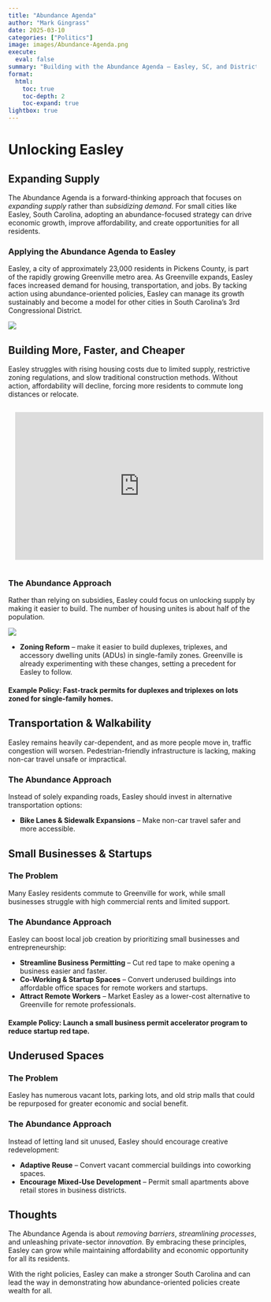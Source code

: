 ```yaml
---
title: "Abundance Agenda"
author: "Mark Gingrass"
date: 2025-03-10
categories: ["Politics"]
image: images/Abundance-Agenda.png
execute:
  eval: false
summary: "Building with the Abundance Agenda – Easley, SC, and District 3 have the potential to grow by expanding supply in housing, transportation, jobs, and infrastructure. Instead of limiting progress, let’s remove barriers and create a future where opportunity is abundant for everyone."
format:
  html:
    toc: true
    toc-depth: 2
    toc-expand: true
lightbox: true
---
```


# 

# Unlocking Easley

## Expanding Supply

The Abundance Agenda is a forward-thinking approach that focuses on *expanding supply* rather than *subsidizing demand*. For small cities like Easley, South Carolina, adopting an abundance-focused strategy can drive economic growth, improve affordability, and create opportunities for all residents.

### Applying the Abundance Agenda to Easley

Easley, a city of approximately 23,000 residents in Pickens County, is part of the rapidly growing Greenville metro area. As Greenville expands, Easley faces increased demand for housing, transportation, and jobs. By tacking action using abundance-oriented policies, Easley can manage its growth sustainably and become a model for other cities in South Carolina’s 3rd Congressional District.

![](images/clipboard-478616933.png)

## Building More, Faster, and Cheaper

Easley struggles with rising housing costs due to limited supply, restrictive zoning regulations, and slow traditional construction methods. Without action, affordability will decline, forcing more residents to commute long distances or relocate.

```{=html}
<iframe id="cr-embed-16000US4521985-housing-ownership-value_distribution" class="census-reporter-embed" src="https://s3.amazonaws.com/embed.censusreporter.org/1.0/iframe.html?geoID=16000US4521985&amp;chartDataID=housing-ownership-value_distribution&amp;dataYear=2023&amp;releaseID=ACS_2023_5-year&amp;chartType=histogram&amp;chartHeight=200&amp;chartQualifier=&amp;chartTitle=Value+of+owner-occupied+housing+units&amp;initialSort=&amp;statType=scaled-percentage" frameborder="0" width="100%" height="300" style="margin: 1em; max-width: 720px;">
</iframe>
<script src="https://s3.amazonaws.com/embed.censusreporter.org/1.0/js/embed.chart.make.js"></script>
```

### The Abundance Approach

Rather than relying on subsidies, Easley could focus on unlocking supply by making it easier to build. The number of housing unites is about half of the population.

![](images/clipboard-4062177413.png)

-   **Zoning Reform** – make it easier to build duplexes, triplexes, and accessory dwelling units (ADUs) in single-family zones. Greenville is already experimenting with these changes, setting a precedent for Easley to follow.

::: {.callout-tip collapse="false" appearance="default" icon="true"}
#### Example Policy: Fast-track permits for duplexes and triplexes on lots zoned for single-family homes.
:::

## Transportation & Walkability

Easley remains heavily car-dependent, and as more people move in, traffic congestion will worsen. Pedestrian-friendly infrastructure is lacking, making non-car travel unsafe or impractical.

### The Abundance Approach

Instead of solely expanding roads, Easley should invest in alternative transportation options:

-   **Bike Lanes & Sidewalk Expansions** – Make non-car travel safer and more accessible.

## Small Businesses & Startups

### The Problem

Many Easley residents commute to Greenville for work, while small businesses struggle with high commercial rents and limited support.

### The Abundance Approach

Easley can boost local job creation by prioritizing small businesses and entrepreneurship:

-   **Streamline Business Permitting** – Cut red tape to make opening a business easier and faster.
-   **Co-Working & Startup Spaces** – Convert underused buildings into affordable office spaces for remote workers and startups.
-   **Attract Remote Workers** – Market Easley as a lower-cost alternative to Greenville for remote professionals.

:::{.callout-tip collapse=false appearance='default' icon=true}
#### Example Policy: Launch a small business permit accelerator program to reduce startup red tape.
:::


## Underused Spaces

### The Problem

Easley has numerous vacant lots, parking lots, and old strip malls that could be repurposed for greater economic and social benefit.

### The Abundance Approach

Instead of letting land sit unused, Easley should encourage creative redevelopment:

-   **Adaptive Reuse** – Convert vacant commercial buildings into coworking spaces.
-   **Encourage Mixed-Use Development** – Permit small apartments above retail stores in business districts.

## Thoughts

The Abundance Agenda is about *removing barriers*, *streamlining processes*, and unleashing private-sector *innovation.* By embracing these principles, Easley can grow while maintaining affordability and economic opportunity for all its residents.

With the right policies, Easley can make a stronger South Carolina and can lead the way in demonstrating how abundance-oriented policies create wealth for all.

